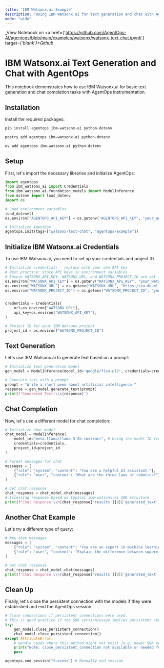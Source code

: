 ```yaml
---
title: 'IBM Watsonx.ai Example'
description: 'Using IBM Watsonx.ai for text generation and chat with AgentOps'
mode: "wide"
---
```

_View Notebook on <a href={'https://github.com/AgentOps-AI/agentops/blob/main/examples/watsonx/watsonx-text-chat.ipynb'} target={'_blank'}>Github</a>_

# IBM Watsonx.ai Text Generation and Chat with AgentOps

This notebook demonstrates how to use IBM Watsonx.ai for basic text generation and chat completion tasks with AgentOps instrumentation.

## Installation
Install the required packages:
<CodeGroup>
  ```bash pip
  pip install agentops ibm-watsonx-ai python-dotenv
  ```
  ```bash poetry
  poetry add agentops ibm-watsonx-ai python-dotenv
  ```
  ```bash uv
  uv add agentops ibm-watsonx-ai python-dotenv
  ```
</CodeGroup>

## Setup

First, let's import the necessary libraries and initialize AgentOps:
```python
import agentops
from ibm_watsonx_ai import Credentials
from ibm_watsonx_ai.foundation_models import ModelInference
from dotenv import load_dotenv
import os

# Load environment variables
load_dotenv()
os.environ["AGENTOPS_API_KEY"] = os.getenv("AGENTOPS_API_KEY", "your_agentops_api_key_here")

# Initialize AgentOps
agentops.init(tags=["watsonx-text-chat", "agentops-example"])
```

## Initialize IBM Watsonx.ai Credentials

To use IBM Watsonx.ai, you need to set up your credentials and project ID.
```python
# Initialize credentials - replace with your own API key
# Best practice: Store API keys in environment variables
# Ensure WATSONX_API_KEY, WATSONX_URL, and WATSONX_PROJECT_ID are set in your .env file or environment
os.environ["WATSONX_API_KEY"] = os.getenv("WATSONX_API_KEY", "your_watsonx_api_key_here")
os.environ["WATSONX_URL"] = os.getenv("WATSONX_URL", "https://eu-de.ml.cloud.ibm.com") # Example URL, ensure it's correct for your region
os.environ["WATSONX_PROJECT_ID"] = os.getenv("WATSONX_PROJECT_ID", "your-project-id-here")


credentials = Credentials(
    url=os.environ["WATSONX_URL"],
    api_key=os.environ["WATSONX_API_KEY"],
)

# Project ID for your IBM Watsonx project
project_id = os.environ["WATSONX_PROJECT_ID"]
```

## Text Generation

Let's use IBM Watsonx.ai to generate text based on a prompt:
```python
# Initialize text generation model
gen_model = ModelInference(model_id="google/flan-ul2", credentials=credentials, project_id=project_id)

# Generate text with a prompt
prompt = "Write a short poem about artificial intelligence:"
response = gen_model.generate_text(prompt)
print(f"Generated Text:\\n{response}")
```

## Chat Completion

Now, let's use a different model for chat completion:
```python
# Initialize chat model
chat_model = ModelInference(
    model_id="meta-llama/llama-3-8b-instruct", # Using the model ID from the MDX as it might be more current/available
    credentials=credentials, 
    project_id=project_id
)

# Format messages for chat
messages = [
    {"role": "system", "content": "You are a helpful AI assistant."},
    {"role": "user", "content": "What are the three laws of robotics?"},
]

# Get chat response
chat_response = chat_model.chat(messages)
# Accessing response based on typical ibm-watsonx-ai SDK structure
print(f"Chat Response:\\n{chat_response['results'][0]['generated_text']}") 
```

## Another Chat Example

Let's try a different type of query:
```python
# New chat messages
messages = [
    {"role": "system", "content": "You are an expert in machine learning."},
    {"role": "user", "content": "Explain the difference between supervised and unsupervised learning in simple terms."},
]

# Get chat response
chat_response = chat_model.chat(messages)
print(f"Chat Response:\\n{chat_response['results'][0]['generated_text']}")
```

## Clean Up

Finally, let's close the persistent connection with the models if they were established and end the AgentOps session.
```python
# Close connections if persistent connections were used.
# This is good practice if the SDK version/usage implies persistent connections.
try:
    gen_model.close_persistent_connection()
    chat_model.close_persistent_connection()
except AttributeError:
    # Handle cases where this method might not exist (e.g. newer SDK versions or stateless calls)
    print("Note: close_persistent_connection not available or needed for one or more models.")
    pass

agentops.end_session("Success") # Manually end session
```

<script type="module" src="/scripts/github_stars.js"></script>
<script type="module" src="/scripts/scroll-img-fadein-animation.js"></script>
<script type="module" src="/scripts/button_heartbeat_animation.js"></script>
<script type="module" src="/scripts/adjust_api_dynamically.js"></script>
